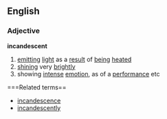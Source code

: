 ==English==
===Adjective===
'''incandescent'''
# [[emit]]ting [[light]] as a [[result]] of [[being]] [[heated]]
# [[shine|shining]] very [[bright]]ly
# showing [[intense]] [[emotion]], as of a [[performance]] etc
===Related terms==
* [[incandescence]]
* [[incandescently]]